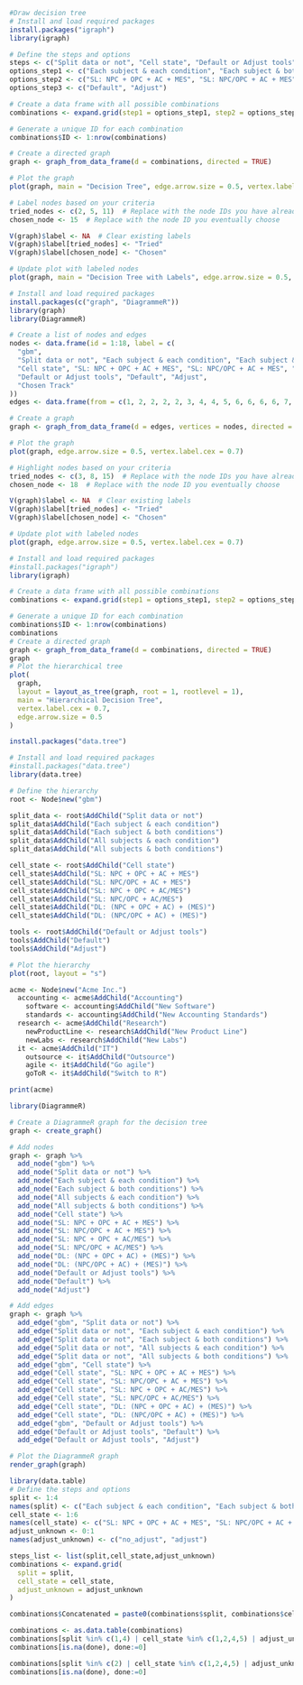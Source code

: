 

```r
#Draw decision tree
# Install and load required packages
install.packages("igraph")
library(igraph)

# Define the steps and options
steps <- c("Split data or not", "Cell state", "Default or Adjust tools")
options_step1 <- c("Each subject & each condition", "Each subject & both conditions", "All subjects & each condition", "All subjects & both conditions")
options_step2 <- c("SL: NPC + OPC + AC + MES", "SL: NPC/OPC + AC + MES", "SL: NPC + OPC + AC/MES", "SL: NPC/OPC + AC/MES", "DL: (NPC + OPC + AC) + (MES)", "DL: (NPC/OPC + AC) + (MES)")
options_step3 <- c("Default", "Adjust")

# Create a data frame with all possible combinations
combinations <- expand.grid(step1 = options_step1, step2 = options_step2, step3 = options_step3)

# Generate a unique ID for each combination
combinations$ID <- 1:nrow(combinations)

# Create a directed graph
graph <- graph_from_data_frame(d = combinations, directed = TRUE)

# Plot the graph
plot(graph, main = "Decision Tree", edge.arrow.size = 0.5, vertex.label.cex = 0.7)

# Label nodes based on your criteria
tried_nodes <- c(2, 5, 11)  # Replace with the node IDs you have already tried
chosen_node <- 15  # Replace with the node ID you eventually choose

V(graph)$label <- NA  # Clear existing labels
V(graph)$label[tried_nodes] <- "Tried"
V(graph)$label[chosen_node] <- "Chosen"

# Update plot with labeled nodes
plot(graph, main = "Decision Tree with Labels", edge.arrow.size = 0.5, vertex.label.cex = 0.7)

```

```r
# Install and load required packages
install.packages(c("graph", "DiagrammeR"))
library(graph)
library(DiagrammeR)

# Create a list of nodes and edges
nodes <- data.frame(id = 1:18, label = c(
  "gbm",
  "Split data or not", "Each subject & each condition", "Each subject & both conditions", "All subjects & each condition", "All subjects & both conditions",
  "Cell state", "SL: NPC + OPC + AC + MES", "SL: NPC/OPC + AC + MES", "SL: NPC + OPC + AC/MES", "SL: NPC/OPC + AC/MES", "DL: (NPC + OPC + AC) + (MES)", "DL: (NPC/OPC + AC) + (MES)",
  "Default or Adjust tools", "Default", "Adjust",
  "Chosen Track"
))
edges <- data.frame(from = c(1, 2, 2, 2, 2, 3, 4, 4, 5, 6, 6, 6, 6, 7, 8, 8, 9, 10, 11), to = c(2, 3, 4, 5, 6, 7, 8, 9, 10, 11, 12, 13, 14, 15, 16, 17, 18, 18, 18))

# Create a graph
graph <- graph_from_data_frame(d = edges, vertices = nodes, directed = TRUE)

# Plot the graph
plot(graph, edge.arrow.size = 0.5, vertex.label.cex = 0.7)

# Highlight nodes based on your criteria
tried_nodes <- c(3, 8, 15)  # Replace with the node IDs you have already tried
chosen_node <- 18  # Replace with the node ID you eventually choose

V(graph)$label <- NA  # Clear existing labels
V(graph)$label[tried_nodes] <- "Tried"
V(graph)$label[chosen_node] <- "Chosen"

# Update plot with labeled nodes
plot(graph, edge.arrow.size = 0.5, vertex.label.cex = 0.7)
```
```r
# Install and load required packages
#install.packages("igraph")
library(igraph)

# Create a data frame with all possible combinations
combinations <- expand.grid(step1 = options_step1, step2 = options_step2, step3 = options_step3)

# Generate a unique ID for each combination
combinations$ID <- 1:nrow(combinations)
combinations
# Create a directed graph
graph <- graph_from_data_frame(d = combinations, directed = TRUE)
graph
# Plot the hierarchical tree
plot(
  graph,
  layout = layout_as_tree(graph, root = 1, rootlevel = 1),
  main = "Hierarchical Decision Tree",
  vertex.label.cex = 0.7,
  edge.arrow.size = 0.5
)

```
```r
install.packages("data.tree")
```
```r
# Install and load required packages
#install.packages("data.tree")
library(data.tree)

# Define the hierarchy
root <- Node$new("gbm")

split_data <- root$AddChild("Split data or not")
split_data$AddChild("Each subject & each condition")
split_data$AddChild("Each subject & both conditions")
split_data$AddChild("All subjects & each condition")
split_data$AddChild("All subjects & both conditions")

cell_state <- root$AddChild("Cell state")
cell_state$AddChild("SL: NPC + OPC + AC + MES")
cell_state$AddChild("SL: NPC/OPC + AC + MES")
cell_state$AddChild("SL: NPC + OPC + AC/MES")
cell_state$AddChild("SL: NPC/OPC + AC/MES")
cell_state$AddChild("DL: (NPC + OPC + AC) + (MES)")
cell_state$AddChild("DL: (NPC/OPC + AC) + (MES)")

tools <- root$AddChild("Default or Adjust tools")
tools$AddChild("Default")
tools$AddChild("Adjust")

# Plot the hierarchy
plot(root, layout = "s")

```

```r
acme <- Node$new("Acme Inc.")
  accounting <- acme$AddChild("Accounting")
    software <- accounting$AddChild("New Software")
    standards <- accounting$AddChild("New Accounting Standards")
  research <- acme$AddChild("Research")
    newProductLine <- research$AddChild("New Product Line")
    newLabs <- research$AddChild("New Labs")
  it <- acme$AddChild("IT")
    outsource <- it$AddChild("Outsource")
    agile <- it$AddChild("Go agile")
    goToR <- it$AddChild("Switch to R")

print(acme)
```

```r
library(DiagrammeR)

# Create a DiagrammeR graph for the decision tree
graph <- create_graph()

# Add nodes
graph <- graph %>%
  add_node("gbm") %>%
  add_node("Split data or not") %>%
  add_node("Each subject & each condition") %>%
  add_node("Each subject & both conditions") %>%
  add_node("All subjects & each condition") %>%
  add_node("All subjects & both conditions") %>%
  add_node("Cell state") %>%
  add_node("SL: NPC + OPC + AC + MES") %>%
  add_node("SL: NPC/OPC + AC + MES") %>%
  add_node("SL: NPC + OPC + AC/MES") %>%
  add_node("SL: NPC/OPC + AC/MES") %>%
  add_node("DL: (NPC + OPC + AC) + (MES)") %>%
  add_node("DL: (NPC/OPC + AC) + (MES)") %>%
  add_node("Default or Adjust tools") %>%
  add_node("Default") %>%
  add_node("Adjust")

# Add edges
graph <- graph %>%
  add_edge("gbm", "Split data or not") %>%
  add_edge("Split data or not", "Each subject & each condition") %>%
  add_edge("Split data or not", "Each subject & both conditions") %>%
  add_edge("Split data or not", "All subjects & each condition") %>%
  add_edge("Split data or not", "All subjects & both conditions") %>%
  add_edge("gbm", "Cell state") %>%
  add_edge("Cell state", "SL: NPC + OPC + AC + MES") %>%
  add_edge("Cell state", "SL: NPC/OPC + AC + MES") %>%
  add_edge("Cell state", "SL: NPC + OPC + AC/MES") %>%
  add_edge("Cell state", "SL: NPC/OPC + AC/MES") %>%
  add_edge("Cell state", "DL: (NPC + OPC + AC) + (MES)") %>%
  add_edge("Cell state", "DL: (NPC/OPC + AC) + (MES)") %>%
  add_edge("gbm", "Default or Adjust tools") %>%
  add_edge("Default or Adjust tools", "Default") %>%
  add_edge("Default or Adjust tools", "Adjust")

# Plot the DiagrammeR graph
render_graph(graph)
```


```r
library(data.table)
# Define the steps and options
split <- 1:4
names(split) <- c("Each subject & each condition", "Each subject & both conditions", "All subjects & each condition", "All subjects & both conditions")
cell_state <- 1:6
names(cell_state) <- c("SL: NPC + OPC + AC + MES", "SL: NPC/OPC + AC + MES", "SL: NPC + OPC + AC/MES", "SL: NPC/OPC + AC/MES", "DL: (NPC + OPC + AC) + (MES)", "DL: (NPC/OPC + AC) + (MES)")
adjust_unknown <- 0:1
names(adjust_unknown) <- c("no_adjust", "adjust")

steps_list <- list(split,cell_state,adjust_unknown)
combinations <- expand.grid(
  split = split,
  cell_state = cell_state,
  adjust_unknown = adjust_unknown
)

combinations$Concatenated = paste0(combinations$split, combinations$cell_state, combinations$adjust_unknown)

combinations <- as.data.table(combinations)
combinations[split %in% c(1,4) | cell_state %in% c(1,2,4,5) | adjust_unknown == 0, done := 1]
combinations[is.na(done), done:=0]

combinations[split %in% c(2) | cell_state %in% c(1,2,4,5) | adjust_unknown == 0, done := 1]
combinations[is.na(done), done:=0]
```

